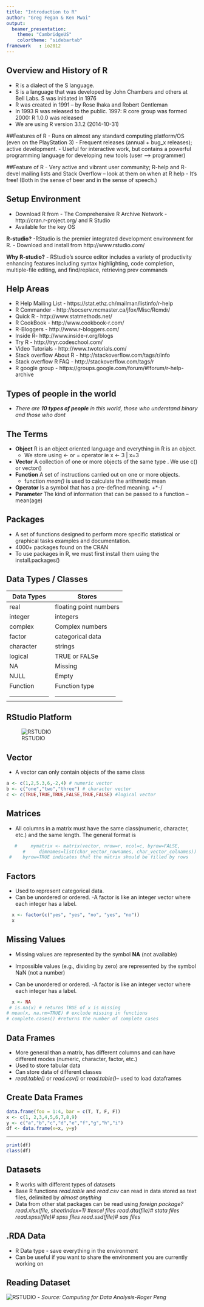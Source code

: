 ```yaml
---
title: "Introduction to R"
author: "Greg Fegan & Ken Mwai"
output:
  beamer_presentation:
    theme: "CambridgeUS"
    colortheme: "sidebartab"
framework   : io2012
---
```


## Overview and History of R

  - R is a dialect of the S language.
  - S is a language that was developed by John Chambers and others at Bell Labs. S was initiated in 1976
  - R was created in 1991 – by Rose Ihaka and Robert Gentleman
  - In 1993 R was released to the public. 1997: R core group was formed 2000: R 1.0.0 was released
  - We are using R version 3.1.2 (2014-10-31) 


##Features of R
 - Runs on almost any standard computing platform/OS (even on the PlayStation 3)
 - Frequent releases (annual + bug_x releases); active development.
 - Useful for interactive work, but contains a powerful programming language for developing new tools (user --> programmer)



##Feature of R
 - Very active and vibrant user community; R-help and R-devel mailing lists and Stack Overflow – look at them on when at R help
 - It's free! (Both in the sense of beer and in the sense of speech.)

  
## Setup Environment
 - Download  R from - The Comprehensive R Archive Network -http://cran.r-project.org/ and R Studio 
  - Available for the key OS \newline
  
 **R-studio?**
 -RStudio is the premier integrated development environment for R. - Download and install from http://www.rstudio.com/

**Why R-studio?**
 - RStudio's source editor includes a variety of productivity enhancing features including syntax highlighting, code completion, multiple-file editing, and find/replace, retrieving prev commands
 
 
## Help Areas
  - R Help Mailing List - https://stat.ethz.ch/mailman/listinfo/r-help
  - R Commander - http://socserv.mcmaster.ca/jfox/Misc/Rcmdr/
  - Quick R - http://www.statmethods.net/
  - R CookBook - http://www.cookbook-r.com/
  - R-Bloggers - http://www.r-bloggers.com/
  - Inside R- http://www.inside-r.org/blogs
  - Try R - http://tryr.codeschool.com/
  - Video Tutorials - http://www.twotorials.com/
  - Stack overflow About R - http://stackoverflow.com/tags/r/info
  - Stack overflow R FAQ - http://stackoverflow.com/tags/r
  - R google group - https://groups.google.com/forum/#!forum/r-help-archive


## Types of people in the world

 - *There are **10 types of people** in this world, those who understand binary and those who dont*

## The Terms

  - **Object** R is an object oriented language and everything in R is an object. 
      - We store using <- or = operator ie  x <- 3 | x=3
  - **Vector** A collection of one or more objects of the same type . We use c() or vector()
  - **Function** A set of instructions carried out on one or more objects.
    - function *mean()* is used to calculate the arithmetic mean
  - **Operator** Is a symbol that has a pre-defined meaning. +\*-/
  - **Parameter** The kind of information that can be passed to a function – mean(age)

## Packages

  - A set of functions designed to perform more specific statistical or graphical tasks examples and documentation.
  - 4000+ packages found on the CRAN
  - To use packages in R, we must first install them using the install.packages()

## Data Types / Classes

  
Data Types          | Stores                    | 
--------------------|---------------------------|
real                | floating point numbers    | 
integer             | integers                  |
complex             | Complex numbers           |
factor              | categorical data          | 
character           | strings                   | 
logical             | TRUE or FALSe             | 
NA                  | Missing                   |
NULL                | Empty                     |
Function            | Function type             | 
--------------------|------------------------------

## RStudio Platform
![RSTUDIO](rstudio.png)

## Vector

- A vector can only contain objects of the same class

```r
a <- c(1,2,5.3,6,-2,4) # numeric vector
b <- c("one","two","three") # character vector
c <- c(TRUE,TRUE,TRUE,FALSE,TRUE,FALSE) #logical vector
```

## Matrices

  - All columns in a matrix must have the same class(numeric, character, etc.) and the same length. The general format is
```r
   #     mymatrix <- matrix(vector, nrow=r, ncol=c, byrow=FALSE,
      #     dimnames=list(char_vector_rownames, char_vector_colnames)) 
 #    byrow=TRUE indicates that the matrix should be filled by rows
```

## Factors
 - Used to represent categorical data. 
 - Can be unordered or ordered.
    -A factor is like an integer vector where each integer has a label.
```r
  x <- factor(c("yes", "yes", "no", "yes", "no"))
  x
```



## Missing Values
 - Missing values are represented by the symbol **NA** (not available)
 - Impossible values (e.g., dividing by zero) are represented by the symbol NaN (not a number)

 - Can be unordered or ordered.
    -A factor is like an integer vector where each integer has a label.
```r
  x <- NA
 # is.na(x) # returns TRUE of x is missing
# mean(x, na.rm=TRUE) # exclude missing in functions
# complete.cases() #returns the number of complete cases

```

## Data Frames

 - More general than a matrix, has different columns and can have different modes (numeric, character, factor, etc.)
 - Used to store tabular data
 - Can store data of different classes
 - *read.table()* or *read.csv()*  or *read.table()*– used to load dataframes
 
## Create Data Frames
```r
data.frame(foo = 1:4, bar = c(T, T, F, F))
x <- c(1, 2,3,4,5,6,7,8,9)
y <- c("a","b","c","d","e","f","g","h","i")
df <- data.frame(x=x, y=y)
```


* * *
```r
print(df)
class(df)
```


## Datasets

- R works with different types of datasets 
- Base R functions *read.table* and *read.csv* can read in data stored as text files, delimited by *almost anything* 
- Data from other stat packages can be read using  *foreign package?*  \newline
  *read.xlsx(file, sheetIndex=1) #excel files* \newline
  *read.dta(file)# stata files*   *read.spss(file)# spss files* *read.ssd(file)# sas files*

## .RDA Data 
 - R Data type - save everything in the environment
 - Can be useful if you want to share the environment you are currently working on
   

## Reading Dataset
![RSTUDIO](read_datasets.png)
- *Source: Computing for Data Analysis-Roger Peng*


  
  


 

